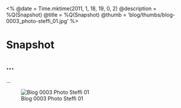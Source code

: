 <%
  @date = Time.mktime(2011, 1, 18, 19, 0, 2)
  @description = %Q(Snapshot)
  @title = %Q(Snapshot)
  @thumb = 'blog/thumbs/blog-0003_photo-steffi_01.jpg'
%>

Snapshot
========

...
---------

...

![Blog 0003 Photo Steffi 01](/images/blog/blog-0003_photo-steffi_01.jpg)

